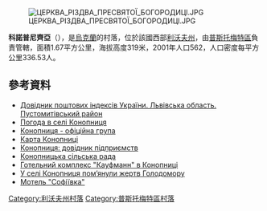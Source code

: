 {{coord|49|49|0|N|23|51|27|E|scale:100000|display=title}}

[[Image:ЦЕРКВА_РІЗДВА_ПРЕСВЯТОЇ_БОГОРОДИЦІ.JPG|right]]

'''科諾普尼齊亞'''（{{lang-uk|Конопниця}}），是[[烏克蘭|烏克蘭]]的村落，位於該國西部[[利沃夫州|利沃夫州]]，由[[普斯托梅特區|普斯托梅特區]]負責管轄，面積1.67平方公里，海拔高度319米，2001年人口562，人口密度每平方公里336.53人。

==參考資料==
*[http://www.uaidx.com/13/298/index Довідник поштових індексів України. Львівська область. Пустомитівський район] {{Wayback|url=http://www.uaidx.com/13/298/index |date=20161011013019 }}
* [http://weather.in.ua/ua/l'vovskaja/11348 Погода в селі Конопниця] {{Wayback|url=http://weather.in.ua/ua/l%27vovskaja/11348 |date=20211110123909 }}
* [http://vk.com/club14051074 Конопниця - офіційна група]
* [http://kartaonline.com/ru/obls/41/regs/854/city/7650-%D0%BA%D0%BE%D0%BD%D0%BE%D0%BF%D0%BD%D0%B8%D1%86%D1%8F#49.812419653319346/23.854282298919678/16 Карта Конопниці] {{Wayback|url=http://kartaonline.com/ru/obls/41/regs/854/city/7650-%D0%BA%D0%BE%D0%BD%D0%BE%D0%BF%D0%BD%D0%B8%D1%86%D1%8F#49.812419653319346/23.854282298919678/16 |date=20191106204241 }}
* [https://web.archive.org/web/20141213184047/http://bizinua.info/r13/city/995 Конопниця: довідник підприємств]
* [http://rada.info/rada/22372191/ Конопницька сільська рада] {{Wayback|url=http://rada.info/rada/22372191/ |date=20201129132108 }}
* [https://web.archive.org/web/20140310121000/http://www.ukrain.travel/dr-uk/1686-kaufmann.html Готельний комплекс "Кауфманн" в Конопниці]
* [http://mzz.net.ua/?p=2651 У селі Конопниця пом’янули жертв Голодомору]{{dead link|date=2018年4月 |bot=InternetArchiveBot |fix-attempted=yes }}
* [http://www.booking.com/hotel/ua/motel-sofiivka.uk.html Мотель "Софіївка"] {{Wayback|url=http://www.booking.com/hotel/ua/motel-sofiivka.uk.html |date=20161029190515 }}

{{DEFAULTSORT:Конопниця}}
[[Category:利沃夫州村落|Category:利沃夫州村落]]
[[Category:普斯托梅特區村落|Category:普斯托梅特區村落]]


{{Lviv-geo-stub}}